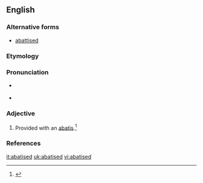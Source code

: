 ==English==

===Alternative forms===
* [[abattised]]

===Etymology===
{{suffix|abatis|ed}}

===Pronunciation===
* {{a|RP}} {{IPA|/ˈæb.əˌtiː/}}
* {{a|GenAm}} {{IPA|/ˈæb.əˌtid/|/ˈæb.ət.ɪst/|/əˈbæt.id/|/əˈbæt.ɪst/}}

===Adjective===
{{en-adj|-}}

# Provided with an [[abatis]].{{defdate|Mid 19<sup>th</sup> century.}}<ref>{{reference-book | last =| first = | authorlink =  | coauthors =  | editor =Brown, Lesley  | others =  | title = The Shorter Oxford English Dictionary | origdate =  | origyear = 1933| origmonth =  | url =  | format =  | accessdate =  | accessyear =  | accessmonth =  | edition = 5th | date =  | year =2003| month =  | publisher =Oxford University Press  | location =Oxford, UK | language =  | id =  | doi = | isbn =978-0-19-860575-7 | lccn = | ol = | pages =2| chapter =  | chapterurl =  | quote =}}</ref>

===References===
<references/>

[[it:abatised]]
[[uk:abatised]]
[[vi:abatised]]